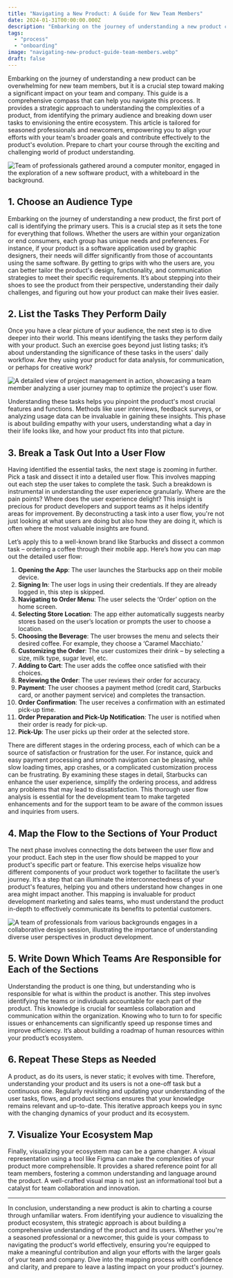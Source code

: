 ```yaml
---
title: "Navigating a New Product: A Guide for New Team Members"
date: 2024-01-31T00:00:00.000Z
description: "Embarking on the journey of understanding a new product can be overwhelming for new team members, but it is a crucial step toward making a significant..."
tags:
  - "process"
  - "onboarding"
image: "navigating-new-product-guide-team-members.webp"
draft: false
---
```


Embarking on the journey of understanding a new product can be overwhelming for
new team members, but it is a crucial step toward making a significant impact on
your team and company. This guide is a comprehensive compass that can help you
navigate this process. It provides a strategic approach to understanding the
complexities of a product, from identifying the primary audience and breaking
down user tasks to envisioning the entire ecosystem. This article is tailored
for seasoned professionals and newcomers, empowering you to align your efforts
with your team's broader goals and contribute effectively to the product's
evolution. Prepare to chart your course through the exciting and challenging
world of product understanding.

![Team of professionals gathered around a computer monitor, engaged in the exploration of a new software product, with a whiteboard in the background.](navigating-new-product-guide-team-members.webp)

## 1. Choose an Audience Type

Embarking on the journey of understanding a new product, the first port of call
is identifying the primary users. This is a crucial step as it sets the tone for
everything that follows. Whether the users are within your organization or end
consumers, each group has unique needs and preferences. For instance, if your
product is a software application used by graphic designers, their needs will
differ significantly from those of accountants using the same software. By
getting to grips with who the users are, you can better tailor the product's
design, functionality, and communication strategies to meet their specific
requirements. It’s about stepping into their shoes to see the product from their
perspective, understanding their daily challenges, and figuring out how your
product can make their lives easier.

## 2. List the Tasks They Perform Daily

Once you have a clear picture of your audience, the next step is to dive deeper
into their world. This means identifying the tasks they perform daily with your
product. Such an exercise goes beyond just listing tasks; it’s about
understanding the significance of these tasks in the users' daily workflow. Are
they using your product for data analysis, for communication, or perhaps for
creative work?

![A detailed view of project management in action, showcasing a team member analyzing a user journey map to optimize the project's user flow.](map-user-flow_i0la2n.webp)

Understanding these tasks helps you pinpoint the product's most crucial features
and functions. Methods like user interviews, feedback surveys, or analyzing
usage data can be invaluable in gaining these insights. This phase is about
building empathy with your users, understanding what a day in their life looks
like, and how your product fits into that picture.

## 3. Break a Task Out Into a User Flow

Having identified the essential tasks, the next stage is zooming in further.
Pick a task and dissect it into a detailed user flow. This involves mapping out
each step the user takes to complete the task. Such a breakdown is instrumental
in understanding the user experience granularly. Where are the pain points?
Where does the user experience delight? This insight is precious for product
developers and support teams as it helps identify areas for improvement. By
deconstructing a task into a user flow, you're not just looking at what users
are doing but also how they are doing it, which is often where the most valuable
insights are found.

Let’s apply this to a well-known brand like Starbucks and dissect a common task
– ordering a coffee through their mobile app. Here’s how you can map out the
detailed user flow:

1. **Opening the App**: The user launches the Starbucks app on their mobile
   device.
2. **Signing In**: The user logs in using their credentials. If they are already
   logged in, this step is skipped.
3. **Navigating to Order Menu**: The user selects the ‘Order’ option on the home
   screen.
4. **Selecting Store Location**: The app either automatically suggests nearby
   stores based on the user’s location or prompts the user to choose a location.
5. **Choosing the Beverage**: The user browses the menu and selects their
   desired coffee. For example, they choose a ‘Caramel Macchiato.’
6. **Customizing the Order**: The user customizes their drink – by selecting a
   size, milk type, sugar level, etc.
7. **Adding to Cart**: The user adds the coffee once satisfied with their
   choices.
8. **Reviewing the Order**: The user reviews their order for accuracy.
9. **Payment**: The user chooses a payment method (credit card, Starbucks card,
   or another payment service) and completes the transaction.
10. **Order Confirmation**: The user receives a confirmation with an estimated
    pick-up time.
11. **Order Preparation and Pick-Up Notification**: The user is notified when
    their order is ready for pick-up.
12. **Pick-Up**: The user picks up their order at the selected store.

There are different stages in the ordering process, each of which can be a
source of satisfaction or frustration for the user. For instance, quick and easy
payment processing and smooth navigation can be pleasing, while slow loading
times, app crashes, or a complicated customization process can be frustrating.
By examining these stages in detail, Starbucks can enhance the user experience,
simplify the ordering process, and address any problems that may lead to
dissatisfaction. This thorough user flow analysis is essential for the
development team to make targeted enhancements and for the support team to be
aware of the common issues and inquiries from users.

## 4. Map the Flow to the Sections of Your Product

The next phase involves connecting the dots between the user flow and your
product. Each step in the user flow should be mapped to your product's specific
part or feature. This exercise helps visualize how different components of your
product work together to facilitate the user’s journey. It’s a step that can
illuminate the interconnectedness of your product's features, helping you and
others understand how changes in one area might impact another. This mapping is
invaluable for product development marketing and sales teams, who must
understand the product in-depth to effectively communicate its benefits to
potential customers.

![A team of professionals from various backgrounds engages in a collaborative design session, illustrating the importance of understanding diverse user perspectives in product development.](navigating-new-product-guide-team-members-2.webp)

## 5. Write Down Which Teams Are Responsible for Each of the Sections

Understanding the product is one thing, but understanding who is responsible for
what is within the product is another. This step involves identifying the teams
or individuals accountable for each part of the product. This knowledge is
crucial for seamless collaboration and communication within the organization.
Knowing who to turn to for specific issues or enhancements can significantly
speed up response times and improve efficiency. It’s about building a roadmap of
human resources within your product’s ecosystem.

## 6. Repeat These Steps as Needed

A product, as do its users, is never static; it evolves with time. Therefore,
understanding your product and its users is not a one-off task but a continuous
one. Regularly revisiting and updating your understanding of the user tasks,
flows, and product sections ensures that your knowledge remains relevant and
up-to-date. This iterative approach keeps you in sync with the changing dynamics
of your product and its ecosystem.

## 7. Visualize Your Ecosystem Map

Finally, visualizing your ecosystem map can be a game changer. A visual
representation using a tool like Figma can make the complexities of your product
more comprehensible. It provides a shared reference point for all team members,
fostering a common understanding and language around the product. A well-crafted
visual map is not just an informational tool but a catalyst for team
collaboration and innovation.

---

In conclusion, understanding a new product is akin to charting a course through
unfamiliar waters. From identifying your audience to visualizing the product
ecosystem, this strategic approach is about building a comprehensive
understanding of the product and its users. Whether you're a seasoned
professional or a newcomer, this guide is your compass to navigating the
product's world effectively, ensuring you're equipped to make a meaningful
contribution and align your efforts with the larger goals of your team and
company. Dive into the mapping process with confidence and clarity, and prepare
to leave a lasting impact on your product's journey.
